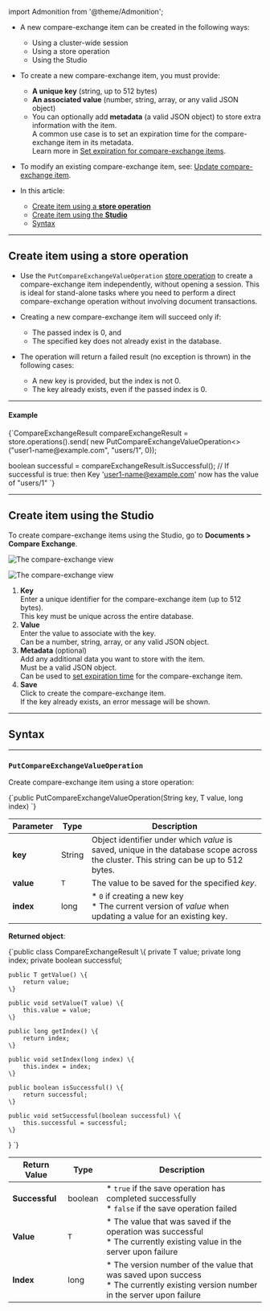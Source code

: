 ﻿import Admonition from '@theme/Admonition';

<Admonition type="note" title="">

* A new compare-exchange item can be created in the following ways:
  * Using a cluster-wide session  
  * Using a store operation  
  * Using the Studio   
  
* To create a new compare-exchange item, you must provide:  
  * **A unique key** (string, up to 512 bytes)  
  * **An associated value** (number, string, array, or any valid JSON object)
  * You can optionally add **metadata** (a valid JSON object) to store extra information with the item.    
    A common use case is to set an expiration time for the compare-exchange item in its metadata.  
    Learn more in [Set expiration for compare-exchange items](../compare-exchange/cmpxchg-expiration).    
 
* To modify an existing compare-exchange item, see: [Update compare-exchange item](../compare-exchange/update-cmpxchg-item).

* In this article:  
  * [Create item using a **store operation**](../compare-exchange/create-cmpxchg-items#create-item-using-a-store-operation)  
  * [Create item using the **Studio**](../compare-exchange/create-cmpxchg-items#create-item-using-the-studio)
  * [Syntax](../compare-exchange/create-cmpxchg-items#syntax)

</Admonition>

---

## Create item using a store operation

* Use the `PutCompareExchangeValueOperation` [store operation](../client-api/operations/what-are-operations) to create a compare-exchange item independently, without opening a session.
  This is ideal for stand-alone tasks where you need to perform a direct compare-exchange operation without involving document transactions.  

* Creating a new compare-exchange item will succeed only if:
  * The passed index is 0, and
  * The specified key does not already exist in the database.

* The operation will return a failed result (no exception is thrown) in the following cases:
  * A new key is provided, but the index is not 0.
  * The key already exists, even if the passed index is 0.

---

#### Example

<TabItem value="" label="">
<CodeBlock language="java">
{`CompareExchangeResult<String> compareExchangeResult = store.operations().send(
    new PutCompareExchangeValueOperation<>("user1-name@example.com", "users/1", 0));

boolean successful = compareExchangeResult.isSuccessful();
// If successful is true: then Key 'user1-name@example.com' now has the value of "users/1"
`}
</CodeBlock>
</TabItem>

---

## Create item using the Studio

To create compare-exchange items using the Studio, go to **Documents > Compare Exchange**.

![The compare-exchange view](../assets/create-new-cmpxchg-1.png)

![The compare-exchange view](../assets/create-new-cmpxchg-2.png)

1. **Key**  
   Enter a unique identifier for the compare-exchange item (up to 512 bytes).  
   This key must be unique across the entire database.
2. **Value**  
    Enter the value to associate with the key.  
    Can be a number, string, array, or any valid JSON object.
3. **Metadata** (optional)  
    Add any additional data you want to store with the item.  
    Must be a valid JSON object.  
    Can be used to [set expiration time](../todo..) for the compare-exchange item.  
4. **Save**  
   Click to create the compare-exchange item.  
   If the key already exists, an error message will be shown.

---

## Syntax

---

### `PutCompareExchangeValueOperation`  
Create compare-exchange item using a store operation: 

<TabItem value="" label="">
<CodeBlock language="java">
{`public PutCompareExchangeValueOperation(String key, T value, long index)
`}
</CodeBlock>
</TabItem>

| Parameter | Type   | Description |
|-----------|--------|-------------|
| **key**   | String | Object identifier under which _value_ is saved, unique in the database scope across the cluster. This string can be up to 512 bytes. |
| **value** | `T`    | The value to be saved for the specified _key_. |
| **index** | long   | * `0` if creating a new key<br/>* The current version of _value_ when updating a value for an existing key. |

**Returned object**:

<TabItem value="" label="">
<CodeBlock language="java">
{`public class CompareExchangeResult<T> \{
    private T value;
    private long index;
    private boolean successful;

    public T getValue() \{
        return value;
    \}

    public void setValue(T value) \{
        this.value = value;
    \}

    public long getIndex() \{
        return index;
    \}

    public void setIndex(long index) \{
        this.index = index;
    \}

    public boolean isSuccessful() \{
        return successful;
    \}

    public void setSuccessful(boolean successful) \{
        this.successful = successful;
    \}
\}
`}
</CodeBlock>
</TabItem>

| Return Value   | Type    | Description                                                                 |
|----------------|---------|-----------------------------------------------------------------------------|
| **Successful** | boolean | * `true` if the save operation has completed successfully<br/>* `false` if the save operation failed |
| **Value**      | `T`     | * The value that was saved if the operation was successful<br/>* The currently existing value in the server upon failure |
| **Index**      | long    | * The version number of the value that was saved upon success<br/>* The currently existing version number in the server upon failure |
